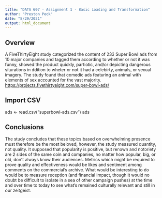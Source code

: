 ```yaml
---
title: "DATA 607 - Assignment 1 - Basic Loading and Transformation"
author: "Preston Peck"
date: "8/29/2021"
output: html_document
---
```


## Overview

A FiveThirtyEight study categorized the content of 233 Super Bowl ads from 10 major companies and tagged them according to whether or not it was funny, showed the product quickly, partiotic, and/or depicting dangerous siturations in ddition to wheter or not it had a celebirty, animals, or sexual imagery. The study found that comedic ads featuring an animal with elements of sex accounted for the vast majority. <https://projects.fivethirtyeight.com/super-bowl-ads/>

## Import CSV

ads <- read.csv("superbowl-ads.csv")
ads

## Conclusions

The study concludes that these topics based on overwhelming presence must therefore be the most beloved, however, the study measured quantity, not quality. It supposed that popularity is positive, but renown and notoriety are 2 sides of the same coin and companies, no matter how popular, big, or old, don't always know their audiences. Metrics which might be required to prove quality and effectiveness would be likes and sentiment among comments on the commercial's archive. What would be interesting to do would be to measure reception (and financial impact, though it would no doubt be difficult to isolate in a sea of other campaign pushes) at the time and over time to today to see what's remained culturally relevant and still in our zeitgeist.